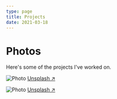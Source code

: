 ```yaml
---
type: page
title: Projects
date: 2021-03-18
---
```


# Photos

Here's some of the projects I've worked on.


<Image
  src="/images/blackadore-7.jpeg"
  alt="Photo"
  width={1125}
  height={750}
  priority
  className="next-image"
/>
[Unsplash ↗ ](https://unsplash.com/photos/WeYamle9fDM)

<Image
  src="/images/blackadore-2.jpeg"
  alt="Photo"
  width={1125}
  height={750}
  priority
  className="next-image"
/>
[Unsplash ↗ ](https://unsplash.com/photos/ndN00KmbJ1c)
